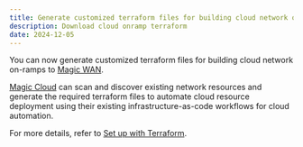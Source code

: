 ```yaml
---
title: Generate customized terraform files for building cloud network on-ramps
description: Download cloud onramp terraform
date: 2024-12-05
---
```



You can now generate customized terraform files for building cloud network on-ramps to [Magic WAN](/magic-wan/).

[Magic Cloud](/magic-cloud-networking/) can scan and discover existing network resources and generate the required terraform files to automate cloud resource deployment using their existing infrastructure-as-code workflows for cloud automation.

<Render file="terraform-setup-scenarios" product="networking-services" />

For more details, refer to [Set up with Terraform](/magic-cloud-networking/cloud-on-ramps/#set-up-with-terraform).
